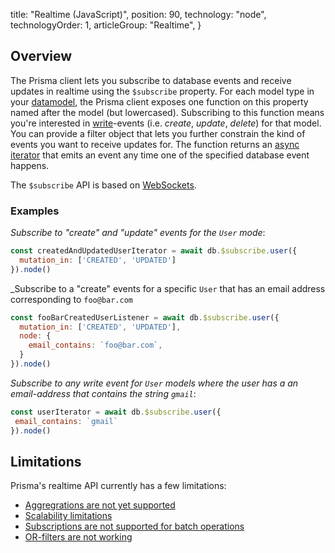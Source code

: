 
  title: "Realtime (JavaScript)",
  position: 90,
  technology: "node",
  technologyOrder: 1,
  articleGroup: "Realtime",
}

## Overview

The Prisma client lets you subscribe to database events and receive updates in realtime using the `$subscribe` property. For each model type in your [datamodel](knul), the Prisma client exposes one function on this property named after the model (but lowercased). Subscribing to this function means you're interested in [write](rsc6)-events (i.e. _create_, _update_, _delete_) for that model. You can provide a filter object that lets you further constrain the kind of events you want to receive updates for. The function returns an [async iterator](https://github.com/tc39/proposal-async-iteration) that emits an event any time one of the specified database event happens.

The `$subscribe` API is based on [WebSockets](https://developer.mozilla.org/en-US/docs/Web/API/WebSockets_API).

### Examples

_Subscribe to "create" and "update" events for the `User` mode_:

```js
const createdAndUpdatedUserIterator = await db.$subscribe.user({
  mutation_in: ['CREATED', 'UPDATED']
}).node()
```

_Subscribe to a "create" events for a specific `User` that has an email address corresponding to `foo@bar.com`

```js
const fooBarCreatedUserListener = await db.$subscribe.user({
  mutation_in: ['CREATED', 'UPDATED'],
  node: {
    email_contains: `foo@bar.com`,
  }
}).node()
```

 _Subscribe to any write event for `User` models where the user has a an email-address that contains the string `gmail`_:

 ```js
const userIterator = await db.$subscribe.user({
  email_contains: `gmail` 
}).node()
```

## Limitations

Prisma's realtime API currently has a few limitations:

- [Aggregrations are not yet supported](https://github.com/prisma/prisma/issues/3937)
- [Scalability limitations](https://github.com/prisma/prisma/issues/3852)
- [Subscriptions are not supported for batch operations](https://github.com/prisma/prisma/issues/2327)
- [OR-filters are not working](https://github.com/prisma/prisma/issues/3932)
